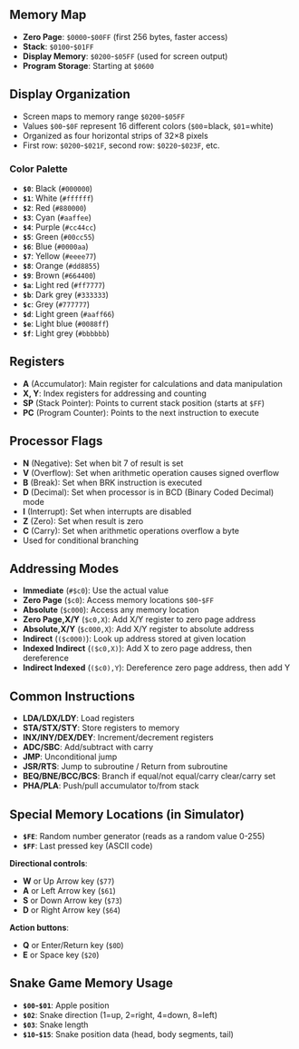 ## Memory Map
- **Zero Page**: `$0000`-`$00FF` (first 256 bytes, faster access)
- **Stack**: `$0100`-`$01FF`
- **Display Memory**: `$0200`-`$05FF` (used for screen output)
- **Program Storage**: Starting at `$0600`

## Display Organization
- Screen maps to memory range `$0200`-`$05FF`
- Values `$00`-`$0F` represent 16 different colors (`$00`=black, `$01`=white)
- Organized as four horizontal strips of 32×8 pixels
- First row: `$0200`-`$021F`, second row: `$0220`-`$023F`, etc.

### Color Palette
- **`$0`**: Black (`#000000`)
- **`$1`**: White (`#ffffff`)
- **`$2`**: Red (`#880000`)
- **`$3`**: Cyan (`#aaffee`)
- **`$4`**: Purple (`#cc44cc`)
- **`$5`**: Green (`#00cc55`)
- **`$6`**: Blue (`#0000aa`)
- **`$7`**: Yellow (`#eeee77`)
- **`$8`**: Orange (`#dd8855`)
- **`$9`**: Brown (`#664400`)
- **`$a`**: Light red (`#ff7777`)
- **`$b`**: Dark grey (`#333333`)
- **`$c`**: Grey (`#777777`)
- **`$d`**: Light green (`#aaff66`)
- **`$e`**: Light blue (`#0088ff`)
- **`$f`**: Light grey (`#bbbbbb`)

## Registers
- **A** (Accumulator): Main register for calculations and data manipulation
- **X, Y**: Index registers for addressing and counting
- **SP** (Stack Pointer): Points to current stack position (starts at `$FF`)
- **PC** (Program Counter): Points to the next instruction to execute

## Processor Flags
- **N** (Negative): Set when bit 7 of result is set
- **V** (Overflow): Set when arithmetic operation causes signed overflow
- **B** (Break): Set when BRK instruction is executed
- **D** (Decimal): Set when processor is in BCD (Binary Coded Decimal) mode
- **I** (Interrupt): Set when interrupts are disabled
- **Z** (Zero): Set when result is zero
- **C** (Carry): Set when arithmetic operations overflow a byte
- Used for conditional branching

## Addressing Modes
- **Immediate** (`#$c0`): Use the actual value
- **Zero Page** (`$c0`): Access memory locations `$00`-`$FF`
- **Absolute** (`$c000`): Access any memory location
- **Zero Page,X/Y** (`$c0,X`): Add X/Y register to zero page address
- **Absolute,X/Y** (`$c000,X`): Add X/Y register to absolute address
- **Indirect** (`($c000)`): Look up address stored at given location
- **Indexed Indirect** (`($c0,X)`): Add X to zero page address, then dereference
- **Indirect Indexed** (`($c0),Y`): Dereference zero page address, then add Y

## Common Instructions
- **LDA/LDX/LDY**: Load registers
- **STA/STX/STY**: Store registers to memory
- **INX/INY/DEX/DEY**: Increment/decrement registers
- **ADC/SBC**: Add/subtract with carry
- **JMP**: Unconditional jump
- **JSR/RTS**: Jump to subroutine / Return from subroutine
- **BEQ/BNE/BCC/BCS**: Branch if equal/not equal/carry clear/carry set
- **PHA/PLA**: Push/pull accumulator to/from stack

## Special Memory Locations (in Simulator)
- **`$FE`**: Random number generator (reads as a random value 0-255)
- **`$FF`**: Last pressed key (ASCII code)

**Directional controls**:
- **W** or Up Arrow key (`$77`)
- **A** or Left Arrow key (`$61`)
- **S** or Down Arrow key (`$73`)
- **D** or Right Arrow key (`$64`)

**Action buttons**:
- **Q** or Enter/Return key (`$0D`)
- **E** or Space key (`$20`)

## Snake Game Memory Usage
- **`$00`-`$01`**: Apple position
- **`$02`**: Snake direction (1=up, 2=right, 4=down, 8=left)
- **`$03`**: Snake length
- **`$10`-`$15`**: Snake position data (head, body segments, tail)
